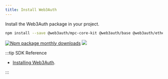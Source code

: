 ```yaml
---
title: Install Web3Auth
---
```


Install the Web3Auth package in your project.

```bash npm2yarn
npm install --save @web3auth/mpc-core-kit @web3auth/base @web3auth/ethereum-mpc-provider
```

[![Npm package monthly downloads](https://badgen.net/npm/dm/@web3auth/mpc-core-kit)](https://www.npmjs.com/package/@web3auth/mpc-core-kit)
[![](https://data.jsdelivr.com/v1/package/npm/@web3auth/mpc-core-kit/badge)](https://www.jsdelivr.com/package/npm/@web3auth/mpc-core-kit)

:::tip SDK Reference

- [Installing Web3Auth](/sdk/mpc-core-kit/mpc-core-kit-js/install).

:::
